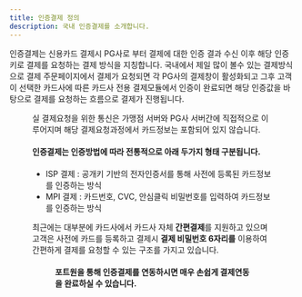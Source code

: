 ```yaml
---
title: 인증결제 정의
description: 국내 인증결제를 소개합니다.
---
```




인증결제는 신용카드 결제시 PG사로 부터 결제에 대한 인증 결과 수신 이후 해당 인증키로 결제를 요청하는 결제 방식을 지칭합니다. 국내에서 제일 많이 볼수 있는 결제방식으로 결제 주문페이지에서 결제가 요청되면 각 PG사의 결제창이 활성화되고 그후 고객이 선택한 카드사에 따른 카드사 전용 결제모듈에서 인증이 완료되면 해당 인증값을 바탕으로 결제를 요청하는 흐름으로 결제가 진행됩니다.

<Figure src="/gitbook-assets/ko/image (313).png" caption="일반적인 인증결제 Flow" />

<Hint style="info">
실 결제요청을 위한 통신은 가맹점 서버와 PG사 서버간에 직접적으로 이루어지며 해당 결제요청과정에서 카드정보는 포함되어 있지 않습니다.

</Hint>

#### 인증결제는 인증방법에 따라 전통적으로 아래 두가지 형태 구분됩니다.

- ISP 결제 : 공개키 기반의 전자인증서를 통해 사전에 등록된 카드정보를 인증하는 방식
- MPI 결제 : 카드번호, CVC, 안심클릭 비밀번호를 입력하여 카드정보를 인증하는 방식

최근에는 대부분에 카드사에서 카드사 자체 **간편결제**를 지원하고 있으며 고객은 사전에 카드를 등록하고 결제시 **결제 비밀번호 6자리를** 이용하여 간편하게 결제를 요청할 수 있는 구조를 가지고 있습니다.

<Figure src="/gitbook-assets/ko/image (250).png" caption="NHN KCP 인증결제 신한카드 간편 결제 화면" />

#### 포트원을 통해 인증결제를 연동하시면 매우 손쉽게 결제연동을 완료하실 수 있습니다.
